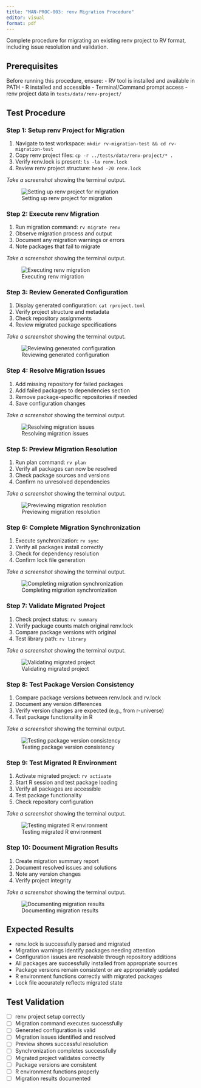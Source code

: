 ```yaml
---
title: "MAN-PROC-003: renv Migration Procedure"
editor: visual
format: pdf
---
```


Complete procedure for migrating an existing renv project to RV format, including issue resolution and validation.

## Prerequisites

Before running this procedure, ensure: - RV tool is installed and available in PATH - R installed and accessible - Terminal/Command prompt access - renv project data in `tests/data/renv-project/`

## Test Procedure

::: step
### Step 1: Setup renv Project for Migration

1.  Navigate to test workspace: `mkdir rv-migration-test && cd rv-migration-test`
2.  Copy renv project files: `cp -r ../tests/data/renv-project/* .`
3.  Verify renv.lock is present: `ls -la renv.lock`
4.  Review renv project structure: `head -20 renv.lock`

*Take a screenshot* showing the terminal output.

![Setting up renv project for migration](images/man-proc-003-01.png){.screenshot}
:::

::: step
### Step 2: Execute renv Migration

1.  Run migration command: `rv migrate renv`
2.  Observe migration process and output
3.  Document any migration warnings or errors
4.  Note packages that fail to migrate

*Take a screenshot* showing the terminal output.

![Executing renv migration](images/man-proc-003-02.png){.screenshot}
:::

::: step
### Step 3: Review Generated Configuration

1.  Display generated configuration: `cat rproject.toml`
2.  Verify project structure and metadata
3.  Check repository assignments
4.  Review migrated package specifications

*Take a screenshot* showing the terminal output.

![Reviewing generated configuration](images/man-proc-003-03.png){.screenshot}
:::

::: step
### Step 4: Resolve Migration Issues

1.  Add missing repository for failed packages
2.  Add failed packages to dependencies section
3.  Remove package-specific repositories if needed
4.  Save configuration changes

*Take a screenshot* showing the terminal output.

![Resolving migration issues](images/man-proc-003-04.png){.screenshot}
:::

::: step
### Step 5: Preview Migration Resolution

1.  Run plan command: `rv plan`
2.  Verify all packages can now be resolved
3.  Check package sources and versions
4.  Confirm no unresolved dependencies

*Take a screenshot* showing the terminal output.

![Previewing migration resolution](images/man-proc-003-05.png){.screenshot}
:::

::: step
### Step 6: Complete Migration Synchronization

1.  Execute synchronization: `rv sync`
2.  Verify all packages install correctly
3.  Check for dependency resolution
4.  Confirm lock file generation

*Take a screenshot* showing the terminal output.

![Completing migration synchronization](images/man-proc-003-06.png){.screenshot}
:::

::: step
### Step 7: Validate Migrated Project

1.  Check project status: `rv summary`
2.  Verify package counts match original renv.lock
3.  Compare package versions with original
4.  Test library path: `rv library`

*Take a screenshot* showing the terminal output.

![Validating migrated project](images/man-proc-003-07.png){.screenshot}
:::

::: step
### Step 8: Test Package Version Consistency

1.  Compare package versions between renv.lock and rv.lock
2.  Document any version differences
3.  Verify version changes are expected (e.g., from r-universe)
4.  Test package functionality in R

*Take a screenshot* showing the terminal output.

![Testing package version consistency](images/man-proc-003-08.png){.screenshot}
:::

::: step
### Step 9: Test Migrated R Environment

1.  Activate migrated project: `rv activate`
2.  Start R session and test package loading
3.  Verify all packages are accessible
4.  Test package functionality
5.  Check repository configuration

*Take a screenshot* showing the terminal output.

![Testing migrated R environment](images/man-proc-003-09.png){.screenshot}
:::

::: step
### Step 10: Document Migration Results

1.  Create migration summary report
2.  Document resolved issues and solutions
3.  Note any version changes
4.  Verify project integrity

*Take a screenshot* showing the terminal output.

![Documenting migration results](images/man-proc-003-10.png){.screenshot}
:::

## Expected Results

-   renv.lock is successfully parsed and migrated
-   Migration warnings identify packages needing attention
-   Configuration issues are resolvable through repository additions
-   All packages are successfully installed from appropriate sources
-   Package versions remain consistent or are appropriately updated
-   R environment functions correctly with migrated packages
-   Lock file accurately reflects migrated state

## Test Validation

-   [ ] renv project setup correctly
-   [ ] Migration command executes successfully
-   [ ] Generated configuration is valid
-   [ ] Migration issues identified and resolved
-   [ ] Preview shows successful resolution
-   [ ] Synchronization completes successfully
-   [ ] Migrated project validates correctly
-   [ ] Package versions are consistent
-   [ ] R environment functions properly
-   [ ] Migration results documented